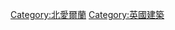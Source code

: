 {{Commons category|Architecture of Northern Ireland}}

[[Category:北愛爾蘭|Category:北愛爾蘭]]
[[Category:英國建築|Category:英國建築]]